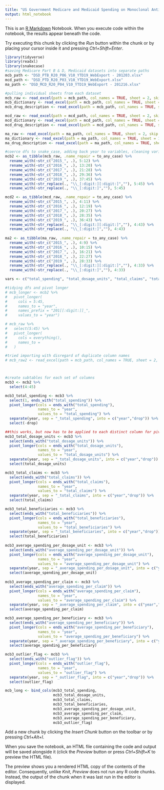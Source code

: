 ```yaml
---
title: "US Government Medicare and Medicaid Spending on Monoclonal Antibodies"
output: html_notebook
---
```


This is an [R Markdown](http://rmarkdown.rstudio.com) Notebook. When you execute code within the notebook, the results appear beneath the code. 

Try executing this chunk by clicking the *Run* button within the chunk or by placing your cursor inside it and pressing *Ctrl+Shift+Enter*. 

```r
library(tidyverse)
library(readxl)
library(snakecase)
#saving Medicare Part B & D, Medicaid datasets into separate paths
mcb_path <- "DSD_PTB_R20_P06_V10_YTD19_WebExport - 201203.xlsx"
mcd_path <- "DSD_PTD_R20_P03_V10_YTD19_WebExport.xlsx"
ma_path <- "DSD_MCD_R20_P04_V10_YTD19_WebExport - 201216.xlsx"

#pulling individual sheets from each dataset
mcb_raw <- read_excel(path = mcb_path, col_names = TRUE, sheet = 2, skip = 5)
mcb_dictionary <- read_excel(path = mcb_path, col_names = TRUE, sheet = 1, skip = 2)
mcb_drug_description <- read_excel(path = mcb_path, col_names = TRUE, sheet = 4, skip = 4)

mcd_raw <- read_excel(path = mcd_path, col_names = TRUE, sheet = 2, skip = 3)
mcd_dictionary <- read_excel(path = mcd_path, col_names = TRUE, sheet = 1, skip = 2)
mcd_drug_description <- read_excel(path = mcd_path, col_names = TRUE, sheet = 4, skip = 4)

ma_raw <- read_excel(path = ma_path, col_names = TRUE, sheet = 2, skip = 3)
ma_dictionary <- read_excel(path = ma_path, col_names = TRUE, sheet = 1, skip = 1)
ma_drug_description <- read_excel(path = ma_path, col_names = TRUE, sheet = 4, skip = 4)

#coerce dfs to snake_case, adding back year to variables, cleaning variable names
mcb2 <- as_tibble(mcb_raw, .name_repair = to_any_case) %>%
  rename_with(~str_c("2015_", .), 5:12) %>%
  rename_with(~str_c("2016_", .), 13:20) %>%
  rename_with(~str_c("2017_", .), 21:28) %>%
  rename_with(~str_c("2018_", .), 29:36) %>%
  rename_with(~str_c("2019_", .), 37:45) %>%
  rename_with(~str_replace(., "\\_[:digit:][:digit:]",""), 5:45) %>%
  rename_with(~str_replace(., "\\_[:digit:]",""), 5:45)

mcd2 <- as_tibble(mcd_raw, .name_repair = to_any_case) %>%
  rename_with(~str_c("2015_", .), 4:11) %>%
  rename_with(~str_c("2016_", .), 12:19) %>%
  rename_with(~str_c("2017_", .), 20:27) %>%
  rename_with(~str_c("2018_", .), 28:35) %>%
  rename_with(~str_c("2019_", .), 36:43) %>%
  rename_with(~str_replace(., "\\_[:digit:][:digit:]",""), 4:43) %>%
  rename_with(~str_replace(., "\\_[:digit:]",""), 4:43)
  
ma2 <- as_tibble(ma_raw, .name_repair = to_any_case) %>%
  rename_with(~str_c("2015_", .), 4:9) %>%
  rename_with(~str_c("2016_", .), 10:15) %>%
  rename_with(~str_c("2017_", .), 16:21) %>%
  rename_with(~str_c("2018_", .), 22:27) %>%
  rename_with(~str_c("2019_", .), 28:33) %>%
  rename_with(~str_replace(., "\\_[:digit:][:digit:]",""), 4:33) %>%
  rename_with(~str_replace(., "\\_[:digit:]",""), 4:33)

vars <- c("total_spending", "total_dosage_units", "total_claims", "total_beneficiaries", "average_spending_per_dosage_unit", "average_spending_per_claim", "average_spending_per_beneficiary", "outlier_flag")
```

```r
#tidying dfs and pivot longer
# mcb_longer <- mcb2 %>%
#   pivot_longer(
#     cols = 5:45,
#     names_to = "year",
#     names_prefix = "201[[:digit:]]_",
#     values_to = "year")

# mcb_raw %>%
#   select(5:45) %>%
#   pivot_longer(
#     cols = everything(),
#     names_to = 
#   )

#tried importing with disregard of duplicate column names
# mcb_raw2 <- read_excel(path = mcb_path, col_names = TRUE, sheet = 2, skip = 5, .name_repair = to_any_case)



#create subtables for each set of columns
mcb3 <- mcb2 %>%
  select(4:45)

mcb3_total_spending <- mcb3 %>%
  select(1, ends_with("total_spending")) %>%
  pivot_longer(cols = ends_with("total_spending"),
               names_to = "year",
               values_to = "total_spending") %>%
  separate(year, sep = "_total_spending", into = c("year","drop")) %>%
  select(-drop)

##this works, but now has to be applied to each distinct column for pivoting
mcb3_total_dosage_units <- mcb3 %>%
  select(ends_with("total_dosage_units")) %>%
  pivot_longer(cols = ends_with("total_dosage_units"),
               names_to = "year",
               values_to = "total_dosage_units") %>%
  separate(year, sep = "_total_dosage_units", into = c("year","drop")) %>%
  select(total_dosage_units)

mcb3_total_claims <- mcb3 %>%
  select(ends_with("total_claims")) %>%
  pivot_longer(cols = ends_with("total_claims"),
               names_to = "year",
               values_to = "total_claims") %>%
  separate(year, sep = "_total_claims", into = c("year","drop")) %>%
  select(total_claims)

mcb3_total_beneficiaries <- mcb3 %>%
  select(ends_with("total_beneficiaries")) %>%
  pivot_longer(cols = ends_with("total_beneficiaries"),
               names_to = "year",
               values_to = "total_beneficiaries") %>%
  separate(year, sep = "_total_beneficiaries", into = c("year","drop")) %>%
  select(total_beneficiaries)
  
mcb3_average_spending_per_dosage_unit <- mcb3 %>%
  select(ends_with("average_spending_per_dosage_unit")) %>%
  pivot_longer(cols = ends_with("average_spending_per_dosage_unit"),
               names_to = "year",
               values_to = "average_spending_per_dosage_unit") %>%
  separate(year, sep = "_average_spending_per_dosage_unit", into = c("year","drop")) %>%
  select(average_spending_per_dosage_unit)
  
mcb3_average_spending_per_claim <- mcb3 %>%
  select(ends_with("average_spending_per_claim")) %>%
  pivot_longer(cols = ends_with("average_spending_per_claim"),
               names_to = "year",
               values_to = "average_spending_per_claim") %>%
  separate(year, sep = "_average_spending_per_claim", into = c("year","drop")) %>%
  select(average_spending_per_claim)

mcb3_average_spending_per_beneficiary <- mcb3 %>%
  select(ends_with("average_spending_per_beneficiary")) %>%
  pivot_longer(cols = ends_with("average_spending_per_beneficiary"),
               names_to = "year",
               values_to = "average_spending_per_beneficiary") %>%
  separate(year, sep = "_average_spending_per_beneficiary", into = c("year","drop")) %>%
  select(average_spending_per_beneficiary)

mcb3_outlier_flag <- mcb3 %>%
  select(ends_with("outlier_flag")) %>%
  pivot_longer(cols = ends_with("outlier_flag"),
               names_to = "year",
               values_to = "outlier_flag") %>%
  separate(year, sep = "_outlier_flag", into = c("year","drop")) %>%
  select(outlier_flag)

mcb_long <- bind_cols(mcb3_total_spending,
                      mcb3_total_dosage_units,
                      mcb3_total_claims,
                      mcb3_total_beneficiaries,
                      mcb3_average_spending_per_dosage_unit,
                      mcb3_average_spending_per_claim,
                      mcb3_average_spending_per_beneficiary,
                      mcb3_outlier_flag)

```

Add a new chunk by clicking the *Insert Chunk* button on the toolbar or by pressing *Ctrl+Alt+I*.

When you save the notebook, an HTML file containing the code and output will be saved alongside it (click the *Preview* button or press *Ctrl+Shift+K* to preview the HTML file).

The preview shows you a rendered HTML copy of the contents of the editor. Consequently, unlike *Knit*, *Preview* does not run any R code chunks. Instead, the output of the chunk when it was last run in the editor is displayed.
